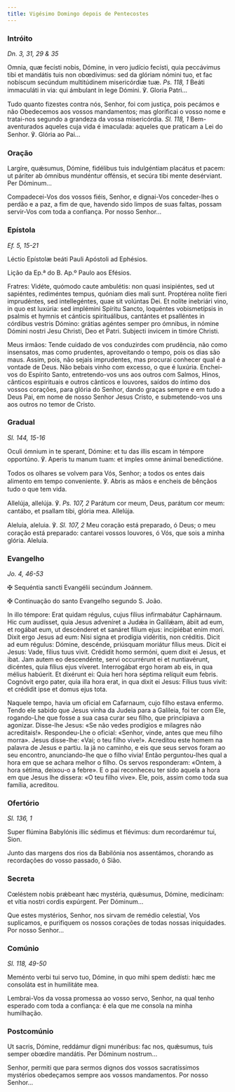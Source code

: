 ```yaml
---
title: Vigésimo Domingo depois de Pentecostes
---
```


### Intróito

<em>Dn. 3, 31, 29 & 35</em>

<div class="side-by-side not-content">

Omnia, quæ fecísti nobis, Dómine, in vero judício fecísti, quia peccávimus tibi et mandátis tuis non obœdívimus: sed da glóriam nómini tuo, et fac nobíscum secúndum multitúdinem misericórdiæ tuæ. <em>Ps. 118, 1</em> Beáti immaculáti in via: qui ámbulant in lege Dómini. ℣. Gloria Patri...

Tudo quanto fizestes contra nós, Senhor, foi com justiça, pois pecámos e não Obedecemos aos vossos mandamentos; mas glorificai o vosso nome e tratai-nos segundo a grandeza da vossa misericórdia. <em>Sl. 118, 1</em> Bem-aventurados aqueles cuja vida é imaculada: aqueles que praticam a Lei do Senhor. ℣. Glória ao Pai...

</div>

### Oração

<div class="side-by-side not-content">

Largíre, quǽsumus, Dómine, fidélibus tuis indulgéntiam placátus et pacem: ut páriter ab ómnibus mundéntur offénsis, et secúra tibi mente desérviant. Per Dóminum...

Compadecei-Vos dos vossos fiéis, Senhor, e dignai-Vos conceder-lhes o perdão e a paz, a fim de que, havendo sido limpos de suas faltas, possam servir-Vos com toda a confiança. Por nosso Senhor...

</div>

### Epístola

<em>Ef. 5, 15-21</em>

<div class="side-by-side not-content">

Léctio Epístolæ beáti Pauli Apóstoli ad Ephésios.

Lição da Ep.ª do B. Ap.º Paulo aos Efésios.

Fratres: Vidéte, quómodo caute ambulétis: non quasi insipiéntes, sed ut sapiéntes, rediméntes tempus, quóniam dies mali sunt. Proptérea nolíte fíeri imprudéntes, sed intellegéntes, quae sit volúntas Dei. Et nolíte inebriári vino, in quo est luxúria: sed implémini Spíritu Sancto, loquéntes vobismetípsis in psalmis et hymnis et cánticis spirituálibus, cantántes et psalléntes in córdibus vestris Dómino: grátias agéntes semper pro ómnibus, in nómine Dómini nostri Jesu Christi, Deo et Patri. Subjecti ínvicem in timóre Christi.

Meus irmãos: Tende cuidado de vos conduzirdes com prudência, não como insensatos, mas como prudentes, aproveitando o tempo, pois os dias são maus. Assim, pois, não sejais imprudentes, mas procurai conhecer qual é a vontade de Deus. Não bebais vinho com excesso, o que é luxúria. Enchei-vos do Espírito Santo, entretendo-vos uns aos outros com Salmos, Hinos, cânticos espirituais e outros cânticos e louvores, saídos do íntimo dos vossos corações, para glória do Senhor, dando graças sempre e em tudo a Deus Pai, em nome de nosso Senhor Jesus Cristo, e submetendo-vos uns aos outros no temor de Cristo.

</div>

### Gradual

<em>Sl. 144, 15-16</em>

<div class="side-by-side not-content">

Oculi ómnium in te sperant, Dómine: et tu das illis escam in témpore opportúno. ℣. Aperis tu manum tuam: et imples omne ánimal benedictióne.

Todos os olhares se volvem para Vós, Senhor; a todos os entes dais alimento em tempo conveniente. ℣. Abris as mãos e encheis de bênçãos tudo o que tem vida.

Allelúja, allelúja. ℣. <em>Ps. 107, 2</em> Parátum cor meum, Deus, parátum cor meum: cantábo, et psallam tibi, glória mea. Allelúja.

Aleluia, aleluia. ℣. <em>Sl. 107, 2</em> Meu coração está preparado, ó Deus; o meu coração está preparado: cantarei vossos louvores, ó Vós, que sois a minha glória. Aleluia.

</div>

### Evangelho

<em>Jo. 4, 46-53</em>

<div class="side-by-side not-content">

<span class="cross text-red-500">✠</span> Sequéntia sancti Evangélii secúndum Joánnem.

<span class="cross text-red-500">✠</span> Continuação do santo Evangelho segundo S. João.

In illo témpore: Erat quidam régulus, cujus fílius infirmabátur Caphárnaum. Hic cum audísset, quia Jesus adveníret a Judǽa in Galilǽam, ábiit ad eum, et rogábat eum, ut descénderet et sanáret fílium ejus: incipiébat enim mori. Dixit ergo Jesus ad eum: Nisi signa et prodígia vidéritis, non créditis. Dicit ad eum régulus: Dómine, descénde, priúsquam moriátur fílius meus. Dicit ei Jesus: Vade, fílius tuus vivit. Crédidit homo sermóni, quem dixit ei Jesus, et ibat. Jam autem eo descendénte, servi occurrérunt ei et nuntiavérunt, dicéntes, quia fílius ejus víveret. Interrogábat ergo horam ab eis, in qua mélius habúerit. Et dixérunt ei: Quia heri hora séptima relíquit eum febris. Cognóvit ergo pater, quia illa hora erat, in qua dixit ei Jesus: Fílius tuus vivit: et crédidit ipse et domus ejus tota.

Naquele tempo, havia um oficial em Cafarnaum, cujo filho estava enfermo. Tendo ele sabido que Jesus vinha da Judeia para a Galileia, foi ter com Ele, rogando-Lhe que fosse a sua casa curar seu filho, que principiava a agonizar. Disse-lhe Jesus: «Se não vedes prodígios e milagres não acreditais!». Respondeu-Lhe o oficial: «Senhor, vinde, antes que meu filho morra». Jesus disse-lhe: «Vai; o teu filho vive!». Acreditou este homem na palavra de Jesus e partiu. Ia já no caminho, e eis que seus servos foram ao seu encontro, anunciando-lhe que o filho vivia! Então perguntou-lhes qual a hora em que se achara melhor o filho. Os servos responderam: «Ontem, à hora sétima, deixou-o a febre». E o pai reconheceu ter sido aquela a hora em que Jesus lhe dissera: «O teu filho vive». Ele, pois, assim como toda sua família, acreditou.

</div>

### Ofertório

<em>Sl. 136, 1</em>

<div class="side-by-side not-content">

Super flúmina Babylónis illic sédimus et flévimus: dum recordarémur tui, Sion.

Junto das margens dos rios da Babilónia nos assentámos, chorando as recordações do vosso passado, ó Sião.

</div>

### Secreta

<div class="side-by-side not-content">

Cœléstem nobis prǽbeant hæc mystéria, quǽsumus, Dómine, medicínam: et vítia nostri cordis expúrgent. Per Dóminum...

Que estes mystérios, Senhor, nos sirvam de remédio celestial, Vos suplicamos, e purifiquem os nossos corações de todas nossas iniquidades. Por nosso Senhor...

</div>

### Comúnio

<em>Sl. 118, 49-50</em>

<div class="side-by-side not-content">

Meménto verbi tui servo tuo, Dómine, in quo mihi spem dedísti: hæc me consoláta est in humilitáte mea.

Lembrai-Vos da vossa promessa ao vosso servo, Senhor, na qual tenho esperado com toda a confiança: é ela que me consola na minha humilhação.

</div>

### Postcomúnio

<div class="side-by-side not-content">

Ut sacris, Dómine, reddámur digni munéribus: fac nos, quǽsumus, tuis semper obœdíre mandátis. Per Dóminum nostrum...

Senhor, permiti que para sermos dignos dos vossos sacratíssimos mystérios obedeçamos sempre aos vossos mandamentos. Por nosso Senhor...

</div>
